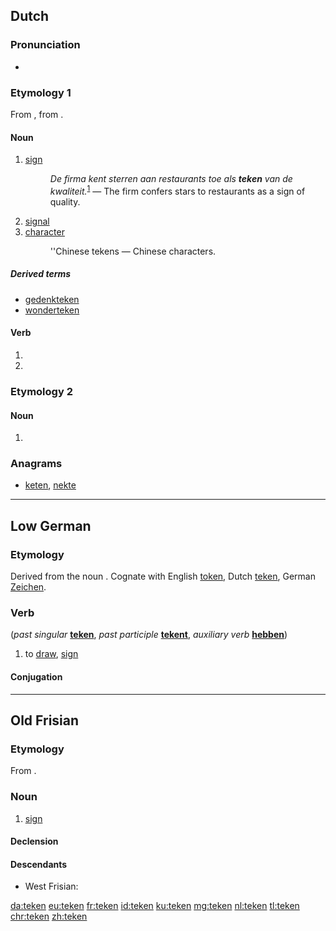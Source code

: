 ==Dutch==

===Pronunciation===
* {{rhymes|eːkən|lang=nl}}

===Etymology 1===
From {{etyl|odt|nl}} {{m|odt|*tēkan}}, from {{etyl|gem-pro|nl}} {{m|gem-pro|*taikną}}.

====Noun====
{{nl-noun|n|-@en|pl2=-s|tekentje}}

# [[sign]]
#: ''De firma kent sterren aan restaurants toe als '''teken''' van de kwaliteit.''<sup>[http://nl.wikipedia.org/wiki/Restaurant]</sup> &mdash; The firm confers stars to restaurants as a sign of quality.
# [[signal]]
# [[character]]
#: ''Chinese tekens &mdash; Chinese characters. 

=====Derived terms=====
* [[gedenkteken]]
* [[wonderteken]]

====Verb====
{{nl-verb-form}}

# {{nl-verb form of|p=1|n=sg|t=pres|m=ind|tekenen}}
# {{nl-verb form of|m=imp|tekenen}}

===Etymology 2===

====Noun====
{{head|nl|noun plural form}}

# {{nl-noun form of|pl|teek}}

===Anagrams===
* [[keten#Dutch|keten]], [[nekte#Dutch|nekte]]

----

==Low German==

===Etymology===
Derived from the noun {{term|Zeichen|lang=de}}. Cognate with English [[token]], Dutch [[teken]], German [[Zeichen]].

===Verb===
{{head|nds|verb}} (''past singular'' '''[[teken]]''', ''past participle'' '''[[tekent]]''', ''auxiliary verb'' '''[[hebben]]''')
# to [[draw]], [[sign]]

====Conjugation====
{{nds-conj-wk|head=''teken'' (weak verb, irregular)|teken|teken|teken|teeknen, tek|teken}}

----

==Old Frisian==

===Etymology===
From {{etyl|gem-pro|ofs}} {{m|gem-pro|*taikną}}.

===Noun===
{{ofs-noun|n|head=tēken}}

# [[sign]]

====Declension====
{{ofs-decl-noun-a-n|tēken}}

====Descendants====
* West Frisian: {{l|fy|teken}}

[[da:teken]]
[[eu:teken]]
[[fr:teken]]
[[id:teken]]
[[ku:teken]]
[[mg:teken]]
[[nl:teken]]
[[tl:teken]]
[[chr:teken]]
[[zh:teken]]
